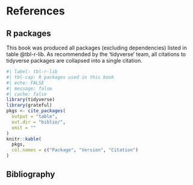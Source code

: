 # References {.unnumbered}

## R packages {.unnumbered}


This book was produced all packages (excluding dependencies) listed in table @tbl-r-lib.
As recommended by the 'tidyverse' team, all citations to tidyverse packages are collapsed into a single citation.

```r
#| label: tbl-r-lib
#| tbl-cap: R packages used in this book
#| echo: FALSE
#| message: false
#| cache: false
library(tidyverse)
library(grateful)
pkgs <- cite_packages(
  output = "table",
  out.dir = "biblio/",
  omit = ""
)
knitr::kable(
  pkgs,
  col.names = c("Package", "Version", "Citation")
)
```

## Bibliography  {.unnumbered}

::: {#sec-refs}
:::
